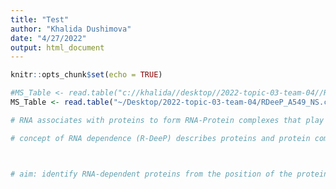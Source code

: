 ```yaml
---
title: "Test"
author: "Khalida Dushimova"
date: "4/27/2022"
output: html_document
---
```


```r
knitr::opts_chunk$set(echo = TRUE)
```


```r
#MS_Table <- read.table("c://khalida//desktop//2022-topic-03-team-04//RDeeP_A549_NS.csv", header=TRUE, row.names=1, sep = ";")
MS_Table <- read.table("~/Desktop/2022-topic-03-team-04/RDeeP_A549_NS.csv", header=TRUE, row.names=1, sep = ";")


```


```r
# RNA associates with proteins to form RNA-Protein complexes that play key regulatory roles in cellular processes --> RNA metabolism and the regulation of gene expression 

# concept of RNA dependence (R-DeeP) describes proteins and protein complexes whose interactions are directly or indirectly dependent on the presence of RNA 



# aim: identify RNA-dependent proteins from the position of the proteins in an untreated cell lysate as t
```





